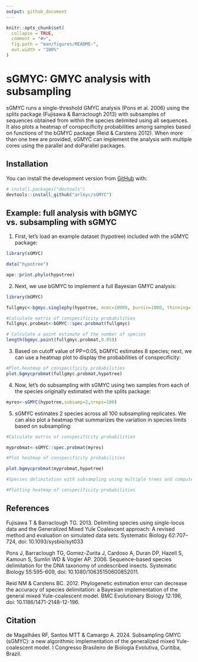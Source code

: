 ```yaml
---
output: github_document
---
```


<!-- README.md is generated from README.Rmd. Please edit that file -->

```r
knitr::opts_chunk$set(
  collapse = TRUE,
  comment = "#>",
  fig.path = "man/figures/README-",
  out.width = "100%"
)
```

# sGMYC: GMYC analysis with subsampling

<!-- badges: start -->
<!-- badges: end -->

sGMYC runs a single-threshold GMYC analysis (Pons et al. 2006) using the splits package (Fujisawa & Barraclough 2013) with 
subsamples of sequences obtained from within the species 
delimited using all sequences. It also plots a heatmap of 
conspecificity probabilities among samples based on functions 
of the bGMYC package (Reid & Carstens 2012). When more than one tree are provided, sGMYC can implement the analysis with multiple cores using the parallel and doParallel packages.

## Installation

You can install the development version from [GitHub](https://github.com/) with:

``` r
# install.packages("devtools")
devtools::install_github("arleyc/sGMYC")
```
## Example: full analysis with bGMYC vs. subsampling with sGMYC

1) First, let's load an example dataset (hypotree) included with the sGMYC package:

```r
library(sGMYC)

data("hypotree")

ape::print.phylo(hypotree)
```

2) Next, we use bGMYC to implement a full Bayesian GMYC analysis:

```r
library(bGMYC)

fullgmyc<-bgmyc.singlephy(hypotree, mcmc=10000, burnin=1000, thinning=100)

#Calculate matrix of conspecificity probabilities
fullgmyc.probmat<-bGMYC::spec.probmat(fullgmyc)

# Calculate a point estimate of the number of species
length(bgmyc.point(fullgmyc.probmat,0.05))
```

3) Based on cutoff value of PP=0.05, bGMYC estimates 8 species; next, we can use a heatmap plot to display the probabilities of conspecificity:

``` r
#Plot heatmap of conspecificity probabilities
plot.bgmycprobmat(fullgmyc.probmat,hypotree)
```

4) Now, let's do subsampling with sGMYC using two samples from each of the species originally estimated with the splits package:

```r
myres<-sGMYC(hypotree,subsamp=2,nreps=100)
```

5) sGMYC estimates 2 species across all 100 subsampling replicates. We can also plot a heatmap that summarizes the variation in species limits based on subsampling:

```r
#Calculate matrix of conspecificity probabilities

myprobmat<-sGMYC::spec.probmat(myres)

#Plot heatmap of conspecificity probabilities

plot.bgmycprobmat(myprobmat,hypotree)
```

```r
#Species delimitation with subsampling using multiple trees and computer cores

#Plotting heatmap of conspecificity probabilities
```

## References

Fujisawa T & Barraclough TG. 2013. Delimiting species using single-locus data and the Generalized Mixed Yule Coalescent approach: A revised method and evaluation on simulated data sets. Systematic Biology 62:707–724, doi: 10.1093/sysbio/syt033

Pons J, Barraclough TG, Gomez-Zurita J, Cardoso A, Duran DP, Hazell S, Kamoun S, Sumlin WD & Vogler AP. 2006. Sequence-based species delimitation for the DNA taxonomy of undescribed insects. Systematic Biology 55:595-609, doi: 10.1080/10635150600852011.

Reid NM & Carstens BC. 2012. Phylogenetic estimation error can decrease the accuracy of species delimitation: a Bayesian implementation of the general mixed Yule-coalescent model. BMC Evolutionary Biology 12:196, doi: 10.1186/1471-2148-12-196.

## Citation

de Magalhães RF, Santos MTT & Camargo A. 2024. Subsampling GMYC (sGMYC): a new algorithmic implementation of the generalized mixed Yule-coalescent model. I Congresso Brasileiro de Biologia Evolutiva, Curitiba, Brazil.
